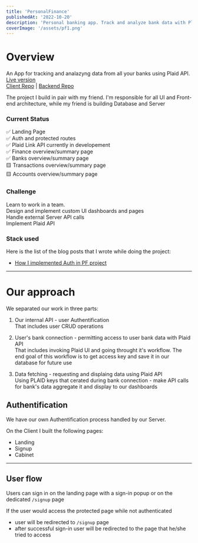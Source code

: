 ```yaml
---
title: 'PersonalFinance'
publishedAt: '2022-10-20'
description: 'Personal banking app. Track and analyze bank data with Plaid API'
coverImage: '/assets/pf1.png'
---
```


# Overview

An App for tracking and analazyng data from all your banks using Plaid API.\
[Live version](https://pf-bank.vercel.app/)\
[Client Repo](https://github.com/useinov12/pf-client) | [Backend Repo](https://github.com/kalinchenko23/personal_finance_tracker)


The project I build in pair with my friend. 
I'm responsible for all UI and Front-end architecture, 
while my friend is building Database and Server


### Current Status

✅ Landing Page\
✅ Auth and protected routes\
✅ Plaid Link API currently in developement\
✅ Finance overview/summary page\
✅ Banks overview/summary page\
🟨 Transactions overview/summary page\
🟨 Accounts overview/summary page

### Challenge

Learn to work in a team.\
Design and implement custom UI dashboards and pages\
Handle external Server API calls\
Implement Plaid API

### Stack used

<blockquote className="with-icons">
  <div className="not-prose mt-2 text-4xl">
    <TechIcons techs={['react', 'nextjs', 'typescript', 'tailwindcss']} />
  </div>
</blockquote>

Here is the list of the blog posts that I wrote while doing the project:

- [How I implemented Auth in PF project](https://ruslan-useinov.com/blog/how-auth)


---
# Our approach

We separated our work in three parts:

1. Our internal API - user Authentification\
  That includes user CRUD operations

2. User's bank connection - permitting access to user bank data with Plaid API\
  That includes invoking Plaid UI and going throught it's workflow. 
  The end goal of this workflow is to get access key and save it in our database for future use

3. Data fetching - requesting and displaing data using Plaid API\
  Using PLAID keys that cerated during bank connection - 
  make API calls for bank's data aggregate it and  display to our dashboards


## Authentification

We have our own Authentification process handled by our Server. 

On the Client I built the following pages:
 - Landing
 - Signup
 - Cabinet
---

## User flow
Users can sign in on the landing page with a sign-in popup or on the dedicated `/signup` page

If the user would access the protected page while not authenticated
  * user will be redirected to `/signup` page
  * after successful sign-in user will be redirected to the page that he/she tried to access

